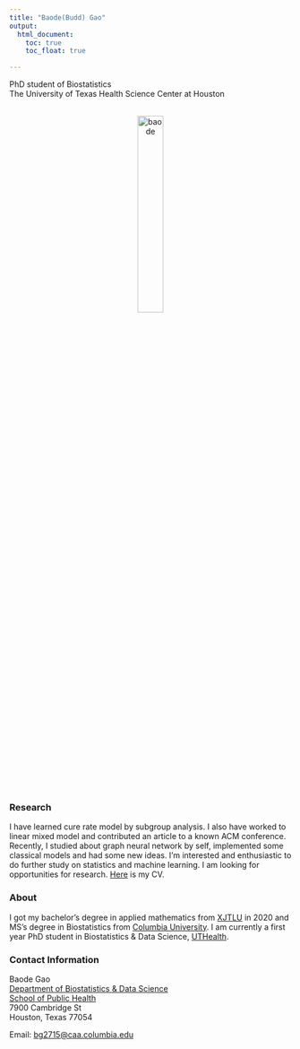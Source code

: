 ```yaml
---
title: "Baode(Budd) Gao"
output: 
  html_document:
    toc: true
    toc_float: true

---
```


PhD student of Biostatistics <br>
The University of Texas Health Science Center at Houston

<br><center><img src="images/Baode_Gao.jpg" alt="baode" style="width:30%; length:33% border:10px solid"></center><br>


### Research
I have learned cure rate model by subgroup analysis. I also have worked to linear mixed model and contributed an article to a known ACM conference. Recently, I studied about graph neural network by self, implemented some classical models and had some new ideas. I'm interested and enthusiastic to do further study on statistics and machine learning. I am looking for opportunities for research. [Here](documents/CV_Baode GAO.pdf) is my CV.

### About
I got my bachelor's degree in applied mathematics from [XJTLU](https://www.xjtlu.edu.cn/en/) in 2020 and MS's degree in Biostatistics from [Columbia University](https://www.columbia.edu/). I am currently a first year PhD student in Biostatistics & Data Science, [UTHealth](https://www.uth.edu/). 
<br>

### Contact Information

Baode Gao <br>
[Department of Biostatistics & Data Science](https://sph.uth.edu/dept/bads/) <br>
[School of Public Health](https://sph.uth.edu/campuses/houston) <br>
7900 Cambridge St <br>
Houston, Texas 77054 <br>

Email: [bg2715@caa.columbia.edu](mailto:bg2715@caa.columbia.edu) 
